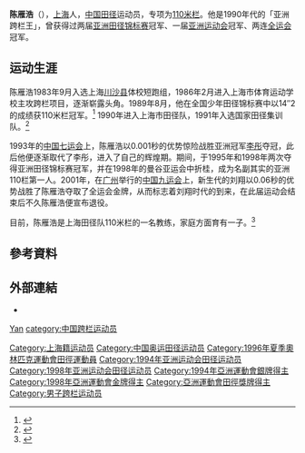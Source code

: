 {{Infobox sportsperson
| honorific_prefix          = 
| name                      = 陳雁浩
| honorific_suffix          = 
| image                     = 
| image_size                = 
| alt                       = 
| caption                   = 
| headercolor               = 
| textcolor                 = 
| real_name                 = 
| native_name               = 
| native_name_lang          = 
| romanizedname             = 
| english_name              = 
| birth_name                = 
| nickname                  = 
| nationality               = 
| national_team             = 
| ethnicity                 = [[汉族|汉族]]
| hometown                  = {{CHN-1949}}[[上海市|上海市]]
| citizenship               = 
| birth_date                = {{Birth date and age|year=1972|month=1|day=2}}
| birth_place               = 
| death_date                = 
| death_place               = 
| resting_place             = 
| resting_place_coordinates = 
| monuments                 = 
| residence                 = 
| education                 = 
| alma_mater                = 
| occupation                = 
| years_active              = 1989 -
| employer                  = 
| agent                     = 
| height                    = {{height|m=1.83}}
| weight                    = 
| spouse                    = 
| life_partner              = 
| other_interests           = 
| website                   = 
| module                    = 
| country                   = 
| sport                     = [[田徑|田徑]]
| position                  = 
| shoots                    = 
| catches                   = 
| disability                = 
| disability_class          = 
| weight_class              = 
| weight_class_type         = 
| rank                      = 
| event                     = [[110米栏|110米栏]]
| event_type                = 
| universityteam            = 
| collegeteam               = 
| league                    = 
| league_type               = 
| club                      = 
| team                      = 
| turnedpro                 = 
| turnedpro_type            = 
| partner                   = 
| former_partner            = 
| coach                     = 
| retired                   = 2001年
| coaching                  = 
| module2                   = 
| worlds                    = 
{{ubl
|'''1998年IAAF世界杯'''：110公尺跨欄第五名
}}
| regionals                 = 
{{ubl
|'''1990年亞洲青年田徑錦標賽'''：110公尺跨欄第三名
|'''1993年亞洲田徑錦標賽'''：110公尺跨欄第二名
|'''1994年亞洲運動會'''：110公尺跨欄第二名
|'''1995年亞洲田徑錦標賽'''：110公尺跨欄第一名
|'''1998年亞洲田徑錦標賽'''：110公尺跨欄第一名
|'''1998年亞洲運動會'''：110公尺跨欄第一名
}}
| nationals                 = 
{{ubl
|'''1989年中國全國少年田徑錦標賽男子組'''：110公尺跨欄第一名
|'''1993年中國全國運動會男子組'''：110公尺跨欄第一名
|'''1997年中國全國運動會男子組'''：110公尺跨欄第一名
|'''2000年大阪大獎賽'''：110公尺跨欄第二名
|'''2001年中國全國運動會男子組'''：110公尺跨欄第二名
}}
| olympics                  = 
| paralympics               = 
| commonwealth              = 
| highestranking            = 
| pb                        = 
{{ubl
|'''60公尺跨欄（106.7公分）'''：7.70秒 （1997年）
|'''110公尺跨欄（106.7公分）'''：13.26秒（W：+7.8，超風速） （1996年）
|'''110公尺跨欄（106.7公分）'''：13.37秒（W：+1.9） （2001年）
}}
| medaltemplates            = 
{{MedalCountry|{{CHN-1949}}}}
{{MedalSport|男子田徑}}
{{MedalCompetition|亞洲青年田徑錦標賽}}
{{MedalBronze|1990年 北京市|110公尺跨欄}}
{{MedalCompetition|亞洲田徑錦標賽}}
{{MedalSilver|1993年 馬尼拉|110公尺跨欄}}
{{MedalGold|1995年 雅加達|110公尺跨欄}}
{{MedalGold|1998年 福岡縣|110公尺跨欄}}
{{MedalCompetition|亞洲運動會}}
{{MedalSilver|1994年 廣島市|110公尺跨欄}}
{{MedalGold|1998年 曼谷|110公尺跨欄}}
{{MedalCompetition|大阪大獎賽}}
{{MedalSilver|2000年 大阪府|110公尺跨欄}}
| show-medals               = 
| medaltemplates-title      = 
| module3                   = 
| updated                   = 2017年5月29日
}}
'''陈雁浩'''（{{bd|1972年|1月2日|catIdx=Chen Yanhao}}），[[上海|上海]]人，[[中华人民共和国|中国]][[田径|田径]]运动员，专项为[[110米栏|110米栏]]。他是1990年代的「亚洲跨栏王」，曾获得过两届[[亚洲田径锦标赛|亚洲田径锦标赛]]冠军、一届[[亚洲运动会|亚洲运动会]]冠军、两连[[中华人民共和国全国运动会|全运会]]冠军。

==运动生涯==
陈雁浩1983年9月入选上海[[川沙县|川沙县]]体校短跑组，1986年2月进入上海市体育运动学校主攻跨栏项目，逐渐崭露头角。1989年8月，他在全国少年田径锦标赛中以14″2的成绩获110米栏冠军。<ref>{{cite web|url=http://www.wmsh.gov.cn/xjdx/ayhjs/200805/t20080505_32699.htm|title=2008年奥运火炬手—陈雁浩|date=2008-05-05|work=上海文明网|accessdate=2011-02-01|deadurl=yes|archiveurl=https://web.archive.org/web/20160304111159/http://www.wmsh.gov.cn/xjdx/ayhjs/200805/t20080505_32699.htm|archivedate=2016年3月4日|df=}}</ref> 1990年进入上海市田径队，1991年入选国家田径集训队。<ref>{{cite web|url=http://sports.qq.com/a/20080408/000287.htm|title=陈雁浩：感激孙海平 刘翔超越“传奇”|date=2008-04-08|work=东方体育日报|accessdate=2011-02-01|archive-date=2016-12-13|archive-url=https://web.archive.org/web/20161213143246/http://sports.qq.com/a/20080408/000287.htm|dead-url=no}}</ref> 

1993年的[[中华人民共和国第七届全国运动会|中国七运会]]上，陈雁浩以0.001秒的优势惊险战胜亚洲冠军[[李彤_(田径)|李彤]]夺冠，此后他便逐渐取代了李彤，进入了自己的辉煌期。期间，于1995年和1998年两次夺得亚洲田径锦标赛冠军，并在1998年的曼谷亚运会中折桂，成为名副其实的亚洲110栏第一人。2001年，在[[广州|广州]]举行的[[中华人民共和国第九届全国运动会|中国九运会]]上，新生代的刘翔以0.06秒的优势战胜了陈雁浩夺取了全运会金牌，从而标志着刘翔时代的到来，在此届运动会结束后不久陈雁浩便宣布退役。

目前，陈雁浩是上海田径队110米栏的一名教练，家庭方面育有一子。<ref>{{cite web|url=http://2008.163.com/08/0408/15/491302J000742437.html|title=昔日“亚洲栏王”陈雁浩:现在享受凡夫俗子之乐|date=2008-04-08|work=网易体育-东方体育日报|accessdate=2011-02-01|archive-url=https://web.archive.org/web/20080518005615/http://2008.163.com/08/0408/15/491302J000742437.html|archive-date=2008-05-18|dead-url=yes}}</ref>

== 參考資料 ==
{{Reflist}}

== 外部連結 ==
* {{IAAF name|20018}}

{{亚洲运动会田径比赛男子110米栏冠军}}

{{Authority control}}
{{DEFAULTSORT:Chen陈}}
[[category:陈姓|Yan]]
[[Category:上海籍运动员|Category:上海籍运动员]]
[[category:中国跨栏运动员|category:中国跨栏运动员]]
[[Category:中国奥运田径运动员|Category:中国奥运田径运动员]]
[[Category:1996年夏季奧林匹克運動會田徑運動員|Category:1996年夏季奧林匹克運動會田徑運動員]]
[[Category:1994年亚洲运动会田径运动员|Category:1994年亚洲运动会田径运动员]]
[[Category:1998年亚洲运动会田径运动员|Category:1998年亚洲运动会田径运动员]]
[[Category:1994年亞洲運動會銀牌得主|Category:1994年亞洲運動會銀牌得主]]
[[Category:1998年亞洲運動會金牌得主|Category:1998年亞洲運動會金牌得主]]
[[Category:亞洲運動會田徑獎牌得主|Category:亞洲運動會田徑獎牌得主]]
[[Category:男子跨栏运动员|Category:男子跨栏运动员]]